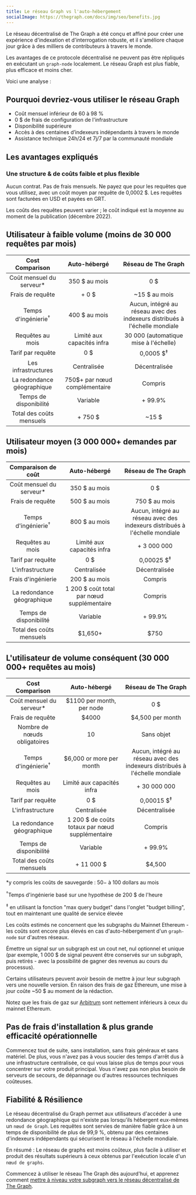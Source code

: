 ```yaml
---
title: Le réseau Graph vs l'auto-hébergement
socialImage: https://thegraph.com/docs/img/seo/benefits.jpg
---
```


Le réseau décentralisé de The Graph a été conçu et affiné pour créer une expérience d'indexation et d'interrogation robuste, et il s'améliore chaque jour grâce à des milliers de contributeurs à travers le monde.

Les avantages de ce protocole décentralisé ne peuvent pas être répliqués en exécutant un `graph-node` localement. Le réseau Graph est plus fiable, plus efficace et moins cher.

Voici une analyse :

## Pourquoi devriez-vous utiliser le réseau Graph

- Coût mensuel inférieur de 60 à 98 %
- 0 $ de frais de configuration de l'infrastructure
- Disponibilité supérieure
- Accès à des centaines d’indexeurs indépendants à travers le monde
- Assistance technique 24h/24 et 7j/7 par la communauté mondiale

## Les avantages expliqués

### Une structure & de coûts faible et plus flexible

Aucun contrat. Pas de frais mensuels. Ne payez que pour les requêtes que vous utilisez, avec un coût moyen par requête de 0,0002 $. Les requêtes sont facturées en USD et payées en GRT.

Les coûts des requêtes peuvent varier ; le coût indiqué est la moyenne au moment de la publication (décembre 2022).

## Utilisateur à faible volume (moins de 30 000 requêtes par mois)

|        Cost Comparison         |               Auto-hébergé                |                             Réseau de The Graph                             |
|:------------------------------:|:-----------------------------------------:|:---------------------------------------------------------------------------:|
|  Coût mensuel du serveur\*   |               350 $ au mois               |                                     0 $                                     |
|        Frais de requête        |                   + 0 $                   |                                ~15 $ au mois                                |
| Temps d'ingénierie<sup>†</sup> |               400 $ au mois               | Aucun, intégré au réseau avec des indexeurs distribués à l'échelle mondiale |
|        Requêtes au mois        |        Limité aux capacités infra         |                    30 000 (automatique mise à l'échelle)                    |
|       Tarif par requête        |                    0 $                    |                            0,0005 $<sup>‡</sup>                             |
|      Les infrastructures       |                Centralisée                |                                Décentralisée                                |
|   La redondance géographique   |       750$+ par nœud complémentaire       |                                   Compris                                   |
|     Temps de disponibilité     |                 Variable                  |                                   + 99.9%                                   |
|    Total des coûts mensuels    | <span className="highlight-row" />+ 750 $ |                                    ~15 $                                    |

## Utilisateur moyen (3 000 000+ demandes par mois)

|      Comparaison de coût       |                Auto-hébergé                |                             Réseau de The Graph                             |
|:------------------------------:|:------------------------------------------:|:---------------------------------------------------------------------------:|
|  Coût mensuel du serveur\*   |               350 $ au mois                |                                     0 $                                     |
|        Frais de requête        |               500 $ au mois                |                                750 $ au mois                                |
| Temps d'ingénierie<sup>†</sup> |               800 $ au mois                | Aucun, intégré au réseau avec des indexeurs distribués à l'échelle mondiale |
|        Requêtes au mois        |         Limité aux capacités infra         |                                 + 3 000 000                                 |
|       Tarif par requête        |                    0 $                     |                            0,00025 $<sup>‡</sup>                            |
|        L'infrastructure        |                Centralisée                 |                                Décentralisée                                |
|       Frais d'ingénierie       |               200 $ au mois                |                                   Compris                                   |
|   La redondance géographique   | 1 200 $ coût total par nœud supplémentaire |                                   Compris                                   |
|     Temps de disponibilité     |                  Variable                  |                                   + 99.9%                                   |
|    Total des coûts mensuels    | <span className="highlight-row" /> $1,650+ |                                    $750                                     |

## L'utilisateur de volume conséquent (30 000 000+ requêtes au mois)

|        Cost Comparison         |                  Auto-hébergé                   |                             Réseau de The Graph                             |
|:------------------------------:|:-----------------------------------------------:|:---------------------------------------------------------------------------:|
|  Coût mensuel du serveur\*   |            $1100 per month, per node            |                                     0 $                                     |
|        Frais de requête        |                      $4000                      |                              $4,500 per month                               |
|  Nombre de nœuds obligatoires  |                       10                        |                                 Sans objet                                  |
| Temps d'ingénierie<sup>†</sup> |            $6,000 or more per month             | Aucun, intégré au réseau avec des indexeurs distribués à l'échelle mondiale |
|        Requêtes au mois        |           Limité aux capacités infra            |                                + 30 000 000                                 |
|       Tarif par requête        |                       0 $                       |                            0,00015 $<sup>‡</sup>                            |
|        L'infrastructure        |                   Centralisée                   |                                Décentralisée                                |
|   La redondance géographique   | 1 200 $ de coûts totaux par nœud supplémentaire |                                   Compris                                   |
|     Temps de disponibilité     |                    Variable                     |                                   + 99.9%                                   |
|    Total des coûts mensuels    |  <span className="highlight-row" /> + 11 000 $  |                                   $4,500                                    |

\*y compris les coûts de sauvegarde : $50-$ à 100 dollars au mois

<sup>†</sup>Temps d'ingénierie basé sur une hypothèse de 200 $ de l'heure

<sup>‡</sup> en utilisant la fonction "max query budget" dans l'onglet "budget billing", tout en maintenant une qualité de service élevée

Les coûts estimés ne concernent que les subgraphs du Mainnet Ethereum - les coûts sont encore plus élevés en cas d'auto-hébergement d'un `graph-node` sur d'autres réseaux.

Émettre un signal sur un subgraph est un cout net, nul optionnel et unique (par exemple, 1 000 $ de signal peuvent être conservés sur un subgraph, puis retirés - avec la possibilité de gagner des revenus au cours du processus).

Certains utilisateurs peuvent avoir besoin de mettre à jour leur subgraph vers une nouvelle version. En raison des frais de gaz Ethereum, une mise à jour coûte ~50 $ au moment de la rédaction.

Notez que les frais de gaz sur [Arbitrum](/arbitrum/arbitrum-faq) sont nettement inférieurs à ceux du mainnet Ethereum.

## Pas de frais d'installation & plus grande efficacité opérationnelle

Commencez tout de suite, sans installation, sans frais généraux et sans matériel. De plus, vous n'avez pas à vous soucier des temps d'arrêt dus à une infrastructure centralisée, ce qui vous laisse plus de temps pour vous concentrer sur votre produit principal. Vous n'avez pas non plus besoin de serveurs de secours, de dépannage ou d'autres ressources techniques coûteuses.

## Fiabilité & Résilience

Le réseau décentralisé du Graph permet aux utilisateurs d'accéder à une redondance géographique qui n'existe pas lorsqu'ils hébergent eux-mêmes un `nœud de Graph`. Les requêtes sont servies de manière fiable grâce à un temps de disponibilité de plus de 99,9 %, obtenu par des centaines d'indexeurs indépendants qui sécurisent le réseau à l'échelle mondiale.

En résumé : Le réseau de graphs est moins coûteux, plus facile à utiliser et produit des résultats supérieurs à ceux obtenus par l'exécution locale d'un `nœud de graphs`.

Commencez à utiliser le réseau The Graph dès aujourd'hui, et apprenez comment [mettre à niveau votre subgraph vers le réseau décentralisé de The Graph](/cookbook/upgrading-a-subgraph).
